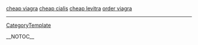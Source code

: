 <a href=" http://www.mis.cmich.edu/mba609_s2k/_disc5/000001b4.htm ">cheap viagra</a>
<a href=" http://www.mis.cmich.edu/mba609_s2k/_disc5/000001b5.htm ">cheap cialis</a>
<a href=" http://www.mis.cmich.edu/mba609_s2k/_disc5/000001b6.htm ">cheap levitra</a> <a href=" http://www.mis.cmich.edu/mba609_s2k/_disc5/000001b7.htm ">order viagra</a>
----
[[CategoryTemplate]]

__NOTOC__